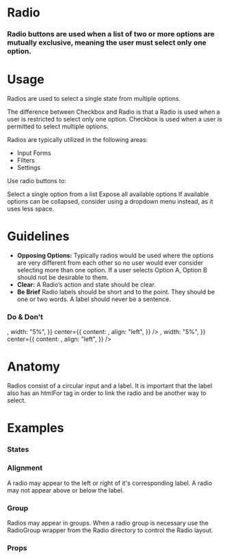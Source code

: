
<Meta title="Atoms|Radio" component={Radio} />

# Radio

### Radio buttons are used when a list of two or more options are mutually exclusive, meaning the user must select only one option.

<Preview withToolbar>
  <Story name="Standard">
    <Radio label="Radio" checked />
  </Story>
</Preview>

# Usage

Radios are used to select a single state from multiple options.

The difference between Checkbox and Radio is that a Radio is used when a user is restricted to select only one option. Checkbox is used when a user is permitted to select multiple options.

Radios are typically utilized in the following areas:

- Input Forms
- Filters
- Settings

Use radio buttons to:

Select a single option from a list
Expose all available options
If available options can be collapsed, consider using a dropdown menu instead, as it uses less space.

# Guidelines

- **Opposing Options:**
  Typically radios would be used where the options are very different from each other so no user would ever consider selecting more than one option. If a user selects Option A, Option B should not be desirable to them.
- **Clear:**
  A Radio’s action and state should be clear.
- **Be Brief**
  Radio labels should be short and to the point. They should be one or two words. A label should never be a sentence.

### Do & Don't

<Preview>
  <Story name="Guidelines">
    <React.Fragment>
      <Bar
        padding="2x"
        contentAlign="center"
        left={{
          content: <Icon icon="check" variant="success" size="lg" />,
          width: "5%",
        }}
        center={{
          content: <Radio label="Brief Label" />,
          align: "left",
        }}
      />
      <Bar
        padding="2x"
        contentAlign="center"
        left={{
          content: <Icon icon="close" variant="alert" size="lg" />,
          width: "5%",
        }}
        center={{
          content: <Radio label="Radio with a long label because you cannot be concise with your words." />,
          align: "left",
        }}
      />
    </React.Fragment>
  </Story>
</Preview>

# Anatomy

Radios consist of a circular input and a label. It is important that the label also has an htmlFor tag in order to link the radio and be another way to select.

<!-- ## Behavior -->

# Examples

### States

<!-- We can drop it in a `Preview` to get a code snippet: -->

<Preview>
  <Story name="States">
    <Grid>
      <Radio label="Selected" checked />
      <Radio label="Unselected" />
      <Radio label="Disabled" disabled />
    </Grid>
  </Story>
</Preview>

### Alignment

A radio may appear to the left or right of it's corresponding label. A radio may not appear above or below the label.

<Preview>
  <Story name="Alignment">
    <Grid>
      <Radio label="Left Aligned" />
      <Radio label="Right Aligned" align="right" />
    </Grid>
  </Story>
</Preview>

### Group

Radios may appear in groups. When a radio group is necessary use the RadioGroup wrapper from the Radio directory to control the Radio layout.

<Preview>
  <Story name="Radio Group">
    <Form>
      <FormSection title="Radio Group (2 Columns)">
        <RadioGroup columns="2">
          <Radio id="radio-1" name="radio-group" value="1" label="Radio 1" />
          <Radio id="radio-2" name="radio-group" value="2" label="Radio 2" />
          <Radio id="radio-3" name="radio-group" value="3" label="Radio 3" />
          <Radio id="radio-4" name="radio-group" value="4" label="Radio 4" />
        </RadioGroup>
      </FormSection>
    </Form>
  </Story>
</Preview>

### Props

<Props of={Radio} />
